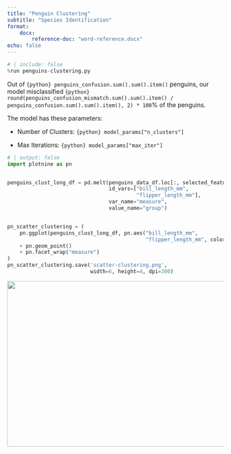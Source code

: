 ```yaml
---
title: "Penguin Clustering"
subtitle: "Species Identification"
format: 
    docx:
        reference-doc: "word-reference.docx"
echo: false
---
```


```python
# | include: false
%run penguins-clustering.py
```


Out of `{python} penguins_confusion.sum().sum().item()` penguins, our model misclassified `{python} round(penguins_confusion_mismatch.sum().sum().item() / penguins_confusion.sum().sum().item(), 2) * 100`% of the penguins.

The model has these parameters:

- Number of Clusters: `{python} model_params["n_clusters"]`

- Max Iterations: `{python} model_params["max_iter"]`

```python
# | output: false
import plotnine as pn


penguins_clust_long_df = pd.melt(penguins_data_df.loc[:, selected_features + ["cluster", "species"]],
                                 id_vars=["bill_length_mm",
                                          "flipper_length_mm"],
                                 var_name="measure",
                                 value_name="group")


pn_scatter_clustering = (
    pn.ggplot(penguins_clust_long_df, pn.aes("bill_length_mm",
                                             "flipper_length_mm", color="factor(group)"))
    + pn.geom_point()
    + pn.facet_wrap("measure")
)
pn_scatter_clustering.save('scatter-clustering.png',
                           width=6, height=4, dpi=300)
```

![](scatter-clustering.png){width="6in" height="4in"}